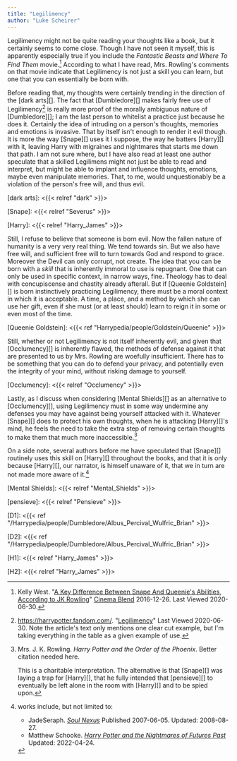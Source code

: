 ```yaml
---
title: "Legilimency"
author: "Luke Scheirer"
---
```


Legilimency might not be quite reading your thoughts like a book, but it
certainly seems to come close.  Though I have not seen it myself, this
is apparently especially true if you include the _Fantastic Beasts and
Where To Find Them_ movie.[^20200630-8] According to what I have read,
Mrs. Rowling's comments on that movie indicate that Legilimency is not
just a skill you can learn, but one that you can essentially be born with.

Before reading that, my thoughts were certainly trending in the direction
of the [dark arts][]. The fact that [Dumbledore][] makes fairly free use of
Legilimency[^20200630-9] is really more proof of the morally ambiguous nature
of [Dumbledore][]; I am the last person to whitelist a practice just because
he does it.  Certainly the idea of intruding on a person's thoughts, memories
and emotions is invasive.  That by itself isn't enough to render it evil
though.  It is more the way [Snape][] uses it I suppose, the way he batters
[Harry][] with it, leaving Harry with migraines and nightmares that starts me
down that path. I am not sure where, but I have also read at least one author
speculate that a skilled Legilimens might not just be able to read and
interpret, but might be able to implant and influence thoughts, emotions, maybe
even manipulate memories. That, to me, would unquestionably be a violation of
the person's free will, and thus evil.

[dark arts]: <{{< relref "dark" >}}>

[Snape]: <{{< relref "Severus" >}}>

[Harry]: <{{< relref "Harry_James" >}}>

Still, I refuse to believe that someone is born evil.  Now the fallen nature of
humanity is a very very real thing.  We tend towards sin.  But we also have
free will, and sufficient free will to turn towards God  and respond to grace.
Moreover the Devil can only corrupt, not create.  The idea that you can be born
with a *skill* that is inherently immoral to use is repugnant.  One that can
only be used in specific context, in narrow ways, fine.  Theology has to deal
with concupiscense and chastity already afterall.  But if [Queenie Goldstein][]
is born instinctively practicing Legilimency, there must be a moral context in
which it is acceptable.  A time, a place, and a method by which she can use her
gift, even if she must (or at least should) learn to reign it in some or even
most of the time.

[Queenie Goldstein]: <{{< ref "Harrypedia/people/Goldstein/Queenie" >}}>

Still, whether or not Legilimency is not itself inherently evil, and given that
[Occlumency][] is inherently flawed, the methods of defense against it that are
presented to us by Mrs. Rowling are woefully insufficient. There has to be
something that you can do to defend your privacy, and potentially even the
integrity of your mind, without risking damage to yourself.

[Occlumency]: <{{< relref "Occlumency" >}}>

[^20200630-8]: Kelly West. 
    "[A Key Difference Between Snape And Queenie's Abilities, According to JK
    Rowling](https://www.cinemablend.com/news/1604520/a-key-difference-between-snape-and-queenies-abilities-according-to-jk-rowling)"
    [Cinema Blend](https://www.cinemablend.com/) 2016-12-26.  Last Viewed 2020-06-30.

[^20200630-9]: <https://harrypotter.fandom.com/>.
    "[Legilimency](https://harrypotter.fandom.com/wiki/Legilimency)" Last
    Viewed 2020-06-30.  Note the article's text only mentions one clear cut
    example, but I'm taking everything in the table as a given example of use.

Lastly, as I discuss when considering [Mental Shields][] as an alternative to
[Occlumency][], using Legilimency must in some way undermine any defenses you
may have against being yourself attacked with it.  Whatever [Snape][] does to
protect his own thoughts, when he is attacking [Harry][]'s mind, he feels the
need to take the extra step of removing certain thoughts to make them that much
more inaccessible.[^20191119-9]

On a side note, several authors before me have speculated that [Snape][]
routinely uses this skill on [Harry][] throughout the books, and that it is
only because [Harry][], our narrator, is himself unaware of it, that we in turn
are not made more aware of it.[^221216-1]


[Mental Shields]: <{{< relref "Mental_Shields" >}}>

[^20191119-9]: Mrs. J. K. Rowling.  _Harry Potter and the Order of
    the Phoenix_.  Better citation needed here.

    This is a charitable interpretation.  The alternative is that [Snape][] was
    laying a trap for [Harry][], that he fully intended that [pensieve][] to
    eventually be left alone in the room with [Harry][] and to be spied upon.

[pensieve]: <{{< relref "Pensieve" >}}> 

[D1]: <{{< ref "/Harrypedia/people/Dumbledore/Albus_Percival_Wulfric_Brian" >}}>

[D2]: <{{< ref "/Harrypedia/people/Dumbledore/Albus_Percival_Wulfric_Brian" >}}>

[H1]: <{{< relref "Harry_James" >}}>

[H2]: <{{< relref "Harry_James" >}}>

[^221216-1]: works include, but not limited to:
    * JadeSeraph. _[Soul Nexus](https://www.fanfiction.net/s/3577157)_ Published 2007-06-05. Updated: 2008-08-27. 
    * Matthew Schooke. _[Harry Potter and the Nightmares of Futures Past](https://github.com/IntermittentlyRupert/hpnofp-ebook)_ Updated: 2022-04-24.
